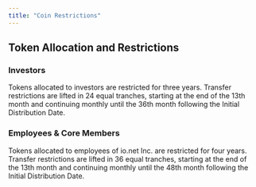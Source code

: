 ```yaml
---
title: "Coin Restrictions"
---
```


## Token Allocation and Restrictions

### Investors

Tokens allocated to investors are restricted for three years. Transfer restrictions are lifted in 24 equal tranches, starting at the end of the 13th month and continuing monthly until the 36th month following the Initial Distribution Date.

### Employees & Core Members

Tokens allocated to employees of io.net Inc. are restricted for four years. Transfer restrictions are lifted in 36 equal tranches, starting at the end of the 13th month and continuing monthly until the 48th month following the Initial Distribution Date.

